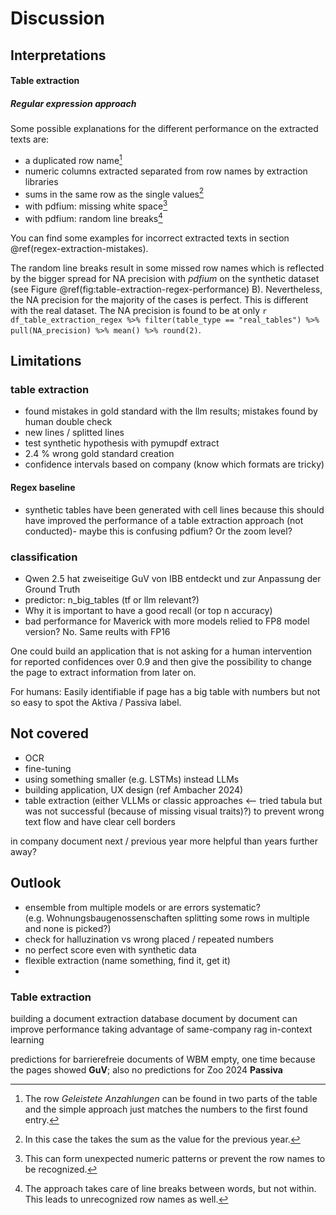 # Discussion

\ChapFrame

## Interpretations

#### Table extraction

##### Regular expression approach

Some possible explanations for the different performance on the extracted texts are:

-   a duplicated row name[^06_discussion-1]
-   numeric columns extracted separated from row names by extraction libraries
-   sums in the same row as the single values[^06_discussion-2]
-   with pdfium: missing white space[^06_discussion-3]
-   with pdfium: random line breaks[^06_discussion-4]

[^06_discussion-1]: The row *Geleistete Anzahlungen* can be found in two parts of the table and the simple approach just matches the numbers to the first found entry.

[^06_discussion-2]: In this case the \acr{regex} takes the sum as the value for the previous year.

[^06_discussion-3]: This can form unexpected numeric patterns or prevent the row names to be recognized.

[^06_discussion-4]: The approach takes care of line breaks between words, but not within. This leads to unrecognized row names as well.

You can find some examples for incorrect extracted texts in section \@ref(regex-extraction-mistakes).

The random line breaks result in some missed row names which is reflected by the bigger spread for NA precision with *pdfium* on the synthetic dataset (see Figure \@ref(fig:table-extraction-regex-performance) B). Nevertheless, the NA precision for the majority of the cases is perfect. This is different with the real dataset. The NA precision is found to be at only `r df_table_extraction_regex %>% filter(table_type == "real_tables") %>% pull(NA_precision) %>% mean() %>% round(2)`.

## Limitations

### table extraction

-   found mistakes in gold standard with the llm results; mistakes found by human double check
-   new lines / splitted lines
-   test synthetic hypothesis with pymupdf extract
-   2.4 % wrong gold standard creation
-   confidence intervals based on company (know which formats are tricky)

#### Regex baseline

-   synthetic tables have been generated with cell lines because this should have improved the performance of a table extraction approach (not conducted)- maybe this is confusing pdfium? Or the zoom level?

### classification

-   Qwen 2.5 hat zweiseitige GuV von IBB entdeckt und zur Anpassung der Ground Truth
-   predictor: n_big_tables (tf or llm relevant?)
-   Why it is important to have a good recall (or top n accuracy)
-   bad performance for Maverick with more models relied to FP8 model version? No. Same reults with FP16

One could build an application that is not asking for a human intervention for reported confidences over 0.9 and then give the possibility to change the page to extract information from later on.

For humans: Easily identifiable if page has a big table with numbers but not so easy to spot the Aktiva / Passiva label.

## Not covered

-   OCR
-   fine-tuning
-   using something smaller (e.g. LSTMs) instead LLMs
-   building application, UX design (ref Ambacher 2024)
-   table extraction (either VLLMs or classic approaches \<-- tried tabula but was not successful (because of missing visual traits)?) to prevent wrong text flow and have clear cell borders

in company document next / previous year more helpful than years further away?

## Outlook

-   ensemble from multiple models or are errors systematic? (e.g. Wohnungsbaugenossenschaften splitting some rows in multiple and none is picked?)
-   check for halluzination vs wrong placed / repeated numbers
-   no perfect score even with synthetic data
-   flexible extraction (name something, find it, get it)
-   

### Table extraction

building a document extraction database document by document can improve performance taking advantage of same-company rag in-context learning

predictions for barrierefreie documents of WBM empty, one time because the pages showed **GuV**; also no predictions for Zoo 2024 **Passiva**
